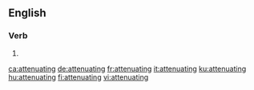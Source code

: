 
==English==

===Verb===
{{head|en|present participle}}

# {{present participle of|attenuate|lang=en|nocat=1}}

[[ca:attenuating]]
[[de:attenuating]]
[[fr:attenuating]]
[[it:attenuating]]
[[ku:attenuating]]
[[hu:attenuating]]
[[fi:attenuating]]
[[vi:attenuating]]